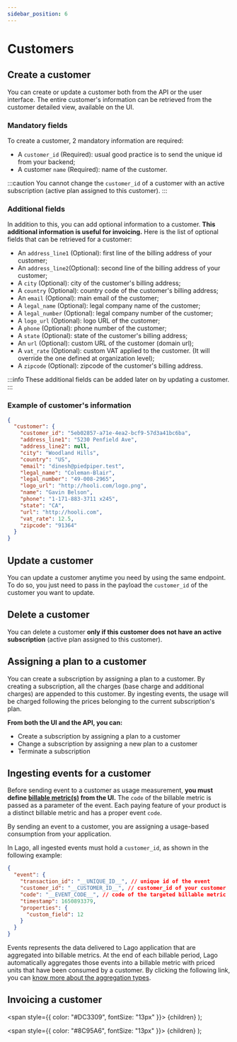 ```yaml
---
sidebar_position: 6
---
```


# Customers

## Create a customer
You can create or update a customer both from the API or the user interface. The entire customer's information can be retrieved from the customer detailed view, available on the UI.

### Mandatory fields
To create a customer, 2 mandatory information are required:
- A `customer_id` <Required>(Required)</Required>: usual good practice is to send the unique id from your backend;
- A customer `name` <Required>(Required)</Required>: name of the customer.

:::caution
You cannot change the `customer_id` of a customer with an active subscription (active plan assigned to this customer).
:::

### Additional fields
In addition to this, you can add optional information to a customer. **This additional information is useful for invoicing.** Here is the list of optional fields that can be retrieved for a customer:
- An `address_line1` <Optional>(Optional)</Optional>: first line of the billing address of your customer;
- An `address_line2`<Optional>(Optional)</Optional>: second line of the billing address of your customer;
- A `city` <Optional>(Optional)</Optional>: city of the customer's billing address;
- A `country` <Optional>(Optional)</Optional>: country code of the customer's billing address;
- An `email` <Optional>(Optional)</Optional>: main email of the customer;
- A `legal_name` <Optional>(Optional)</Optional>: legal company name of the customer;
- A `legal_number` <Optional>(Optional)</Optional>: legal company number of the customer;
- A `logo_url` <Optional>(Optional)</Optional>: logo URL of the customer;
- A `phone` <Optional>(Optional)</Optional>: phone number of the customer;
- A `state` <Optional>(Optional)</Optional>: state of the customer's billing address;
- An `url` <Optional>(Optional)</Optional>: custom URL of the customer (domain url);
- A `vat_rate` <Optional>(Optional)</Optional>: custom VAT applied to the customer. (It will override the one defined at organization level);
- A `zipcode` <Optional>(Optional)</Optional>: zipcode of the customer's billing address.

:::info
These additional fields can be added later on by updating a customer.
:::

### Example of customer's information
```json title="Customer's information example"
{
  "customer": {
    "customer_id": "5eb02857-a71e-4ea2-bcf9-57d3a41bc6ba",
    "address_line1": "5230 Penfield Ave",
    "address_line2": null,
    "city": "Woodland Hills",
    "country": "US",
    "email": "dinesh@piedpiper.test",
    "legal_name": "Coleman-Blair",
    "legal_number": "49-008-2965",
    "logo_url": "http://hooli.com/logo.png",
    "name": "Gavin Belson",
    "phone": "1-171-883-3711 x245",
    "state": "CA",
    "url": "http://hooli.com",
    "vat_rate": 12.5,
    "zipcode": "91364"
  }
}
```

## Update a customer
You can update a customer anytime you need by using the same endpoint. To do so, you just need to pass in the payload the `customer_id` of the customer you want to update.

## Delete a customer
You can delete a customer **only if this customer does not have an active subscription** (active plan assigned to this customer).

## Assigning a plan to a customer
You can create a subscription by assigning a plan to a customer. By creating a subscription, all the charges (base charge and additional charges) are appended to this customer. By ingesting events, the usage will be charged following the prices belonging to the current subscription's plan.

**From both the UI and the API, you can:**
- Create a subscription by assigning a plan to a customer
- Change a subscription by assigning a new plan to a customer
- Terminate a subscription

## Ingesting events for a customer
Before sending event to a customer as usage measurement, **you must define [billable metric(s)](./billable-metrics/overview.md) from the UI.** The `code` of the billable metric is passed as a parameter of the event. Each paying feature of your product is a distinct billable metric and has a proper event `code`.

By sending an event to a customer, you are assigning a usage-based consumption from your application.

In Lago, all ingested events must hold a `customer_id`, as shown in the following example:

```json title="Event example"
{
  "event": {
    "transaction_id": "__UNIQUE_ID__", // unique id of the event
    "customer_id": "__CUSTOMER_ID__", // customer_id of your customer
    "code": "__EVENT_CODE__", // code of the targeted billable metric
    "timestamp": 1650893379,
    "properties": {
      "custom_field": 12
    }
  }
}
```
Events represents the data delivered to Lago application that are aggregated into billable metrics. At the end of each billable period, Lago automatically aggregates those events into a billable metric with priced units that have been consumed by a customer. By clicking the following link, you can [know more about the aggregation types](./billable-metrics/aggregation-types.md).

## Invoicing a customer


  <span
    style={{
      color: "#DC3309",
      fontSize: "13px"
    }}>
    {children}
  </span>
);

  <span
    style={{
      color: "#8C95A6",
      fontSize: "13px"
    }}>
    {children}
  </span>
);